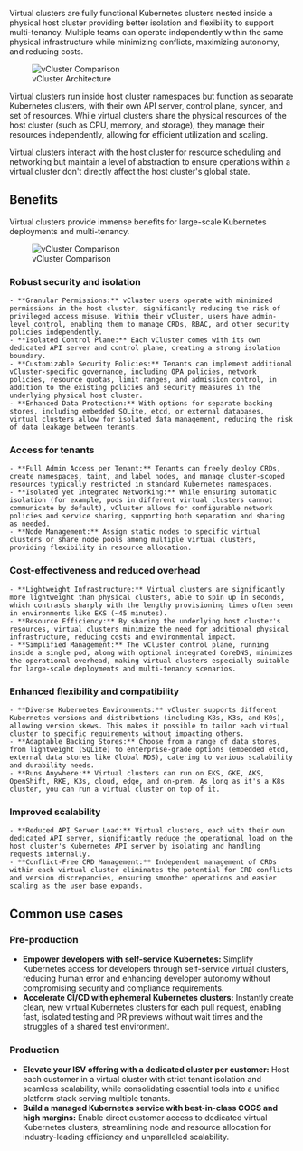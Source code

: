 Virtual clusters are fully functional Kubernetes clusters nested inside a physical host cluster providing better isolation and flexibility to support multi-tenancy. Multiple teams can operate independently within the same physical infrastructure while minimizing conflicts, maximizing autonomy, and reducing costs.

<figure>
<img
  src={require('@site/static/media/rebranding/vcluster-architecture.png').default}
  alt="vCluster Comparison"
 />
  <figcaption>vCluster Architecture</figcaption>
</figure>

Virtual clusters run inside host cluster namespaces but function as separate Kubernetes clusters, with their own API server, control plane, syncer, and set of resources. While virtual clusters share the physical resources of the host cluster (such as CPU, memory, and storage), they manage their resources independently, allowing for efficient utilization and scaling. 

Virtual clusters interact with the host cluster for resource scheduling and networking but maintain a level of abstraction to ensure operations within a virtual cluster don't directly affect the host cluster's global state.

## Benefits
Virtual clusters provide immense benefits for large-scale Kubernetes deployments and multi-tenancy.

<figure>
<img
  src={require('@site/static/media/rebranding/vcluster-comparison.png').default}
  alt="vCluster Comparison"
 />
  <figcaption>vCluster Comparison</figcaption>
</figure>

### Robust security and isolation
    - **Granular Permissions:** vCluster users operate with minimized permissions in the host cluster, significantly reducing the risk of privileged access misuse. Within their vCluster, users have admin-level control, enabling them to manage CRDs, RBAC, and other security policies independently.
    - **Isolated Control Plane:** Each vCluster comes with its own dedicated API server and control plane, creating a strong isolation boundary.
    - **Customizable Security Policies:** Tenants can implement additional vCluster-specific governance, including OPA policies, network policies, resource quotas, limit ranges, and admission control, in addition to the existing policies and security measures in the underlying physical host cluster.
    - **Enhanced Data Protection:** With options for separate backing stores, including embedded SQLite, etcd, or external databases, virtual clusters allow for isolated data management, reducing the risk of data leakage between tenants.

### Access for tenants
    - **Full Admin Access per Tenant:** Tenants can freely deploy CRDs, create namespaces, taint, and label nodes, and manage cluster-scoped resources typically restricted in standard Kubernetes namespaces.
    - **Isolated yet Integrated Networking:** While ensuring automatic isolation (for example, pods in different virtual clusters cannot communicate by default), vCluster allows for configurable network policies and service sharing, supporting both separation and sharing as needed.
    - **Node Management:** Assign static nodes to specific virtual clusters or share node pools among multiple virtual clusters, providing flexibility in resource allocation.

### Cost-effectiveness and reduced overhead
    - **Lightweight Infrastructure:** Virtual clusters are significantly more lightweight than physical clusters, able to spin up in seconds, which contrasts sharply with the lengthy provisioning times often seen in environments like EKS (~45 minutes).
    - **Resource Efficiency:** By sharing the underlying host cluster's resources, virtual clusters minimize the need for additional physical infrastructure, reducing costs and environmental impact.
    - **Simplified Management:** The vCluster control plane, running inside a single pod, along with optional integrated CoreDNS, minimizes the operational overhead, making virtual clusters especially suitable for large-scale deployments and multi-tenancy scenarios.    

### Enhanced flexibility and compatibility
    - **Diverse Kubernetes Environments:** vCluster supports different Kubernetes versions and distributions (including K8s, K3s, and K0s), allowing version skews. This makes it possible to tailor each virtual cluster to specific requirements without impacting others.
    - **Adaptable Backing Stores:** Choose from a range of data stores, from lightweight (SQLite) to enterprise-grade options (embedded etcd, external data stores like Global RDS), catering to various scalability and durability needs.
    - **Runs Anywhere:** Virtual clusters can run on EKS, GKE, AKS, OpenShift, RKE, K3s, cloud, edge, and on-prem. As long as it's a K8s cluster, you can run a virtual cluster on top of it.

### Improved scalability
    - **Reduced API Server Load:** Virtual clusters, each with their own dedicated API server, significantly reduce the operational load on the host cluster's Kubernetes API server by isolating and handling requests internally.
    - **Conflict-Free CRD Management:** Independent management of CRDs within each virtual cluster eliminates the potential for CRD conflicts and version discrepancies, ensuring smoother operations and easier scaling as the user base expands.

## Common use cases
### Pre-production
   - **Empower developers with self-service Kubernetes:** Simplify Kubernetes access for developers through self-service virtual clusters, reducing human error and enhancing developer autonomy without compromising security and compliance requirements. 
   - **Accelerate CI/CD with ephemeral Kubernetes clusters:** Instantly create clean, new virtual Kubernetes clusters for each pull request, enabling fast, isolated testing and PR previews without wait times and the struggles of a shared test environment.

### Production
   - **Elevate your ISV offering with a dedicated cluster per customer:** Host each customer in a virtual cluster with strict tenant isolation and seamless scalability, while consolidating essential tools into a unified platform stack serving multiple tenants.
   - **Build a managed Kubernetes service with best-in-class COGS and high margins:** Enable direct customer access to dedicated virtual Kubernetes clusters, streamlining node and resource allocation for industry-leading efficiency and unparalleled scalability.